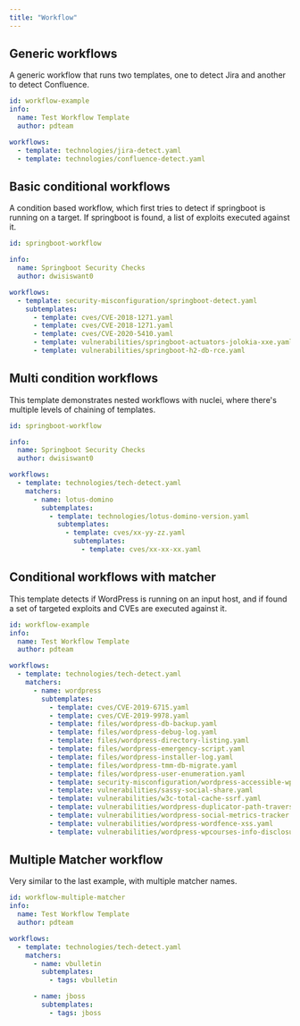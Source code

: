```yaml
---
title: "Workflow"
---
```


## Generic workflows

A generic workflow that runs two templates, one to detect Jira and another to detect Confluence.

```yaml
id: workflow-example
info:
  name: Test Workflow Template
  author: pdteam

workflows:
  - template: technologies/jira-detect.yaml
  - template: technologies/confluence-detect.yaml
```

## Basic conditional workflows

A condition based workflow, which first tries to detect if springboot is running on a target. If springboot is found, a list of exploits executed against it. 

```yaml
id: springboot-workflow

info:
  name: Springboot Security Checks
  author: dwisiswant0

workflows:
  - template: security-misconfiguration/springboot-detect.yaml
    subtemplates:
      - template: cves/CVE-2018-1271.yaml
      - template: cves/CVE-2018-1271.yaml
      - template: cves/CVE-2020-5410.yaml
      - template: vulnerabilities/springboot-actuators-jolokia-xxe.yaml
      - template: vulnerabilities/springboot-h2-db-rce.yaml
```

## Multi condition workflows

This template demonstrates nested workflows with nuclei, where there's multiple levels of chaining of templates.

```yaml
id: springboot-workflow

info:
  name: Springboot Security Checks
  author: dwisiswant0

workflows:
  - template: technologies/tech-detect.yaml
    matchers:
      - name: lotus-domino
        subtemplates:
          - template: technologies/lotus-domino-version.yaml
            subtemplates:
              - template: cves/xx-yy-zz.yaml
                subtemplates:
                  - template: cves/xx-xx-xx.yaml
```

## Conditional workflows with matcher

This template detects if WordPress is running on an input host, and if found a set of targeted exploits and CVEs are executed against it.

```yaml
id: workflow-example
info:
  name: Test Workflow Template
  author: pdteam

workflows:
  - template: technologies/tech-detect.yaml
    matchers:
      - name: wordpress
        subtemplates:
          - template: cves/CVE-2019-6715.yaml
          - template: cves/CVE-2019-9978.yaml
          - template: files/wordpress-db-backup.yaml
          - template: files/wordpress-debug-log.yaml
          - template: files/wordpress-directory-listing.yaml
          - template: files/wordpress-emergency-script.yaml
          - template: files/wordpress-installer-log.yaml
          - template: files/wordpress-tmm-db-migrate.yaml
          - template: files/wordpress-user-enumeration.yaml
          - template: security-misconfiguration/wordpress-accessible-wpconfig.yaml
          - template: vulnerabilities/sassy-social-share.yaml
          - template: vulnerabilities/w3c-total-cache-ssrf.yaml
          - template: vulnerabilities/wordpress-duplicator-path-traversal.yaml
          - template: vulnerabilities/wordpress-social-metrics-tracker.yaml
          - template: vulnerabilities/wordpress-wordfence-xss.yaml
          - template: vulnerabilities/wordpress-wpcourses-info-disclosure.yaml
```

## Multiple Matcher workflow

Very similar to the last example, with multiple matcher names.

```yaml
id: workflow-multiple-matcher
info:
  name: Test Workflow Template
  author: pdteam

workflows:
  - template: technologies/tech-detect.yaml
    matchers:
      - name: vbulletin
        subtemplates:
          - tags: vbulletin

      - name: jboss
        subtemplates:
          - tags: jboss

```